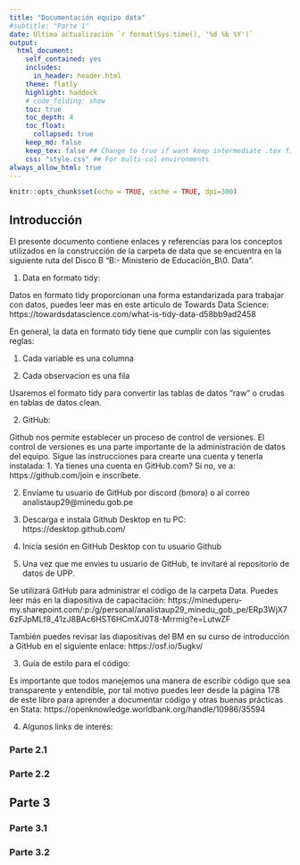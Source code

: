 ```yaml
---
title: "Documentación equipo data"
#subtitle: "Parte 1"
date: Última actualización `r format(Sys.time(), '%d %b %Y')`
output: 
  html_document:
    self_contained: yes
    includes:
      in_header: header.html
    theme: flatly
    highlight: haddock
    # code_folding: show
    toc: true
    toc_depth: 4
    toc_float:
      collapsed: true
    keep_md: false
    keep_tex: false ## Change to true if want keep intermediate .tex file
    css: "style.css" ## For multi-col environments
always_allow_html: true
---
```


```r
knitr::opts_chunk$set(echo = TRUE, cache = TRUE, dpi=300)
```


## Introducción

El presente documento contiene enlaces y referencias para los conceptos utilizados en la construcción de la carpeta de data que se encuentra en la siguiente ruta del Disco B "B:\OneDrive - Ministerio de Educación\unidad_B\0. Data".

1. Data en formato tidy:

Datos en formato tidy proporcionan una forma estandarizada para trabajar con datos, puedes leer mas en este articulo de Towards Data Science: https://towardsdatascience.com/what-is-tidy-data-d58bb9ad2458

En general, la data en formato tidy tiene que cumplir con las siguientes reglas:

1. Cada variable es una columna

2. Cada observacion es una fila

Usaremos el formato tidy para convertir las tablas de datos “raw” o crudas en tablas de datos clean.

2. GitHub:

Github nos permite establecer un proceso de control de versiones. El control de versiones es una parte importante de la administración de datos del equipo. Sigue las instrucciones para crearte una cuenta y tenerla instalada: 1. Ya tienes una cuenta en GitHub.com? Si no, ve a: https://github.com/join e inscríbete.

2. Envíame tu usuario de GitHub por discord (bmora) o al correo analistaup29@minedu.gob.pe

3. Descarga e instala Github Desktop en tu PC: https://desktop.github.com/

4. Inicia sesión en GitHub Desktop con tu usuario Github

5. Una vez que me envies tu usuario de GitHub, te invitaré al repositorio de datos de UPP.

Se utilizará GitHub para administrar el código de la carpeta Data. Puedes leer más en la diapositiva de capacitación: https://mineduperu-my.sharepoint.com/:p:/g/personal/analistaup29_minedu_gob_pe/ERp3WjX76zFJpMLf8_41zJ8BAc6HST6HCmXJ0T8-Mrrmig?e=LutwZF

También puedes revisar las diapositivas del BM en su curso de introducción a GitHub en el siguiente enlace: https://osf.io/5ugkv/

3. Guía de estilo para el código:

Es importante que todos manejemos una manera de escribir código que sea transparente y entendible, por tal motivo puedes leer desde la página 178 de este libro para aprender a documentar código y otras buenas prácticas en Stata: https://openknowledge.worldbank.org/handle/10986/35594

4. Algunos links de interés:

### Parte 2.1

### Parte 2.2

## Parte 3

### Parte 3.1

### Parte 3.2
